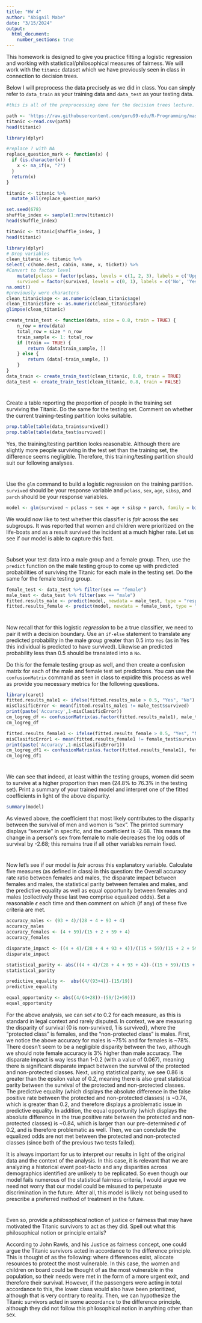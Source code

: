 ---
title: "HW 4"
author: "Abigail Mabe"
date: "3/15/2024"
output: 
  html_document:
    number_sections: true
---

This homework is designed to give you practice fitting a logistic regression and working with statistical/philosophical measures of fairness.  We will work with the `titanic` dataset which we have previously seen in class in connection to decision trees.  

Below I will preprocess the data precisely as we did in class.  You can simply refer to `data_train` as your training data and `data_test` as your testing data.  

```{r}

#this is all of the preprocessing done for the decision trees lecture.  

path <- 'https://raw.githubusercontent.com/guru99-edu/R-Programming/master/titanic_data.csv'
titanic <-read.csv(path)
head(titanic)

library(dplyr)

#replace ? with NA
replace_question_mark <- function(x) {
  if (is.character(x)) {
    x <- na_if(x, "?")
  }
  return(x)
}

titanic <- titanic %>%
  mutate_all(replace_question_mark)

set.seed(678)
shuffle_index <- sample(1:nrow(titanic))
head(shuffle_index)

titanic <- titanic[shuffle_index, ]
head(titanic)

library(dplyr)
# Drop variables
clean_titanic <- titanic %>%
select(-c(home.dest, cabin, name, x, ticket)) %>% 
#Convert to factor level
    mutate(pclass = factor(pclass, levels = c(1, 2, 3), labels = c('Upper', 'Middle', 'Lower')),
    survived = factor(survived, levels = c(0, 1), labels = c('No', 'Yes'))) %>%
na.omit()
#previously were characters
clean_titanic$age <- as.numeric(clean_titanic$age)
clean_titanic$fare <- as.numeric(clean_titanic$fare)
glimpse(clean_titanic)

create_train_test <- function(data, size = 0.8, train = TRUE) {
    n_row = nrow(data)
    total_row = size * n_row
    train_sample <- 1: total_row
    if (train == TRUE) {
        return (data[train_sample, ])
    } else {
        return (data[-train_sample, ])
    }
}
data_train <- create_train_test(clean_titanic, 0.8, train = TRUE)
data_test <- create_train_test(clean_titanic, 0.8, train = FALSE)

```

#
Create a table reporting the proportion of people in the training set surviving the Titanic.  Do the same for the testing set.  Comment on whether the current training-testing partition looks suitable.  

```{r}
prop.table(table(data_train$survived))
prop.table(table(data_test$survived))
```

Yes, the training/testing partition looks reasonable. Although there are slightly more people surviving in the test set than the training set, the difference seems negligible. Therefore, this training/testing partition should suit our following analyses.

#
Use the `glm` command to build a logistic regression on the training partition.  `survived` should be your response variable and `pclass`, `sex`, `age`, `sibsp`, and `parch` should be your response variables.  

```{r}
model <- glm(survived ~ pclass + sex + age + sibsp + parch, family = binomial(link = "logit"), data = data_train)
```

We would now like to test whether this classifier is *fair* across the sex subgroups.  It was reported that women and children were prioritized on the life-boats and as a result survived the incident at a much higher rate.  Let us see if our model is able to capture this fact.  

#

Subset your test data into a male group and a female group.  Then, use the `predict` function on the male testing group to come up with predicted probabilities of surviving the Titanic for each male in the testing set.  Do the same for the female testing group.  

```{r}
female_test <- data_test %>% filter(sex == "female") 
male_test <- data_test %>% filter(sex == "male")
fitted.results_male <- predict(model, newdata = male_test, type = "response")
fitted.results_female <- predict(model, newdata = female_test, type = "response")
```

# 

Now recall that for this logistic *regression* to be a true classifier, we need to pair it with a decision boundary.  Use an `if-else` statement to translate any predicted probability in the male group greater than $0.5$ into `Yes` (as in Yes this individual is predicted to have survived).  Likewise an predicted probability less than $0.5$ should be translated into a `No`.  

Do this for the female testing group as well, and then create a confusion matrix for each of the male and female test set predictions.  You can use the `confusionMatrix` command as seen in class to expidite this process as well as provide you necessary metrics for the following questions.  

```{r}
library(caret)
fitted.results_male1 <- ifelse(fitted.results_male > 0.5, "Yes", "No") 
misClasificError <- mean(fitted.results_male1 != male_test$survived)
print(paste('Accuracy',1-misClasificError))
cm_logreg_df <- confusionMatrix(as.factor(fitted.results_male1), male_test$survived, positive = "Yes")
cm_logreg_df

fitted.results_female1 <- ifelse(fitted.results_female > 0.5, "Yes", "No") 
misClasificError1 <- mean(fitted.results_female1 != female_test$survived)
print(paste('Accuracy',1-misClasificError1))
cm_logreg_df1 <- confusionMatrix(as.factor(fitted.results_female1), female_test$survived, positive = "Yes")
cm_logreg_df1
```

#
We can see that indeed, at least within the testing groups, women did seem to survive at a higher proportion than men (24.8\% to 76.3\% in the testing set).  Print a summary of your trained model and interpret one of the fitted coefficients in light of the above disparity.  

```{r}
summary(model)
```

As viewed above, the coefficient that most likely contributes to the disparity between the survival of men and women is "sex". The printed summary displays "sexmale" in specific, and the coefficient is -2.68. This means the change in a person's sex from female to male decreases the log odds of survival by -2.68; this remains true if all other variables remain fixed.

#

Now let's see if our model is *fair* across this explanatory variable.  Calculate five measures (as defined in class) in this question: the Overall accuracy rate ratio between females and males, the disparate impact between females and males, the statistical parity between females and males, and the predictive equality as well as equal opportunity between females and males (collectively these last two comprise equalized odds).  Set a reasonable $\epsilon$ each time and then comment on which (if any) of these five criteria are met.  


```{r}
accuracy_males <- (93 + 4)/(28 + 4 + 93 + 4)
accuracy_males
accuracy_females <- (4 + 59)/(15 + 2 + 59 + 4)
accuracy_females

disparate_impact <- ((4 + 4)/(28 + 4 + 93 + 4))/((15 + 59)/(15 + 2 + 59 + 4))
disparate_impact

statistical_parity <- abs(((4 + 4)/(28 + 4 + 93 + 4))-((15 + 59)/(15 + 2 + 59 + 4)))
statistical_parity

predictive_equality <-  abs((4/(93+4))-(15/19))
predictive_equality 

equal_opportunity <- abs((4/(4+28))-(59/(2+59)))
equal_opportunity
```

For the above analysis, we can set $\epsilon$ to 0.2 for each measure, as this is standard in legal context and rarely disputed. In context, we are measuring the disparity of survival {0 is non-survived, 1 is survived}, where the "protected class" is females, and the "non-protected class" is males. First, we notice the above accuracy for males is ~75% and for females is ~78%. There doesn't seem to be a negligible disparity between the two, although we should note female accuracy is 3% higher than male accuracy. The disparate impact is way less than 1-0.2 (with a value of 0.067), meaning there is significant disparate impact between the survival of the protected and non-protected classes. Next, using statistical parity, we see 0.86 is greater than the epsilon value of 0.2, meaning there is also great statistical parity between the survival of the protected and non-protected classes. The predictive equality (which displays the absolute difference in the false positive rate between the protected and non-protected classes) is ~0.74, which is greater than 0.2, and therefore displays a problematic issue in predictive equality. In addition, the equal opportunity (which displays the absolute difference in the true positive rate between the protected and non-protected classes) is ~0.84, which is larger than our pre-determined $\epsilon$ of 0.2, and is therefore problematic as well. Then, we can conclude the equalized odds are not met between the protected and non-protected classes (since both of the previous two tests failed).

It is always important for us to interpret our results in light of the original data and the context of the analysis.  In this case, it is relevant that we are analyzing a historical event post-facto and any disparities across demographics identified are unlikely to be replicated.  So even though our model fails numerous of the statistical fairness criteria, I would argue we need not worry that our model could be misused to perpetuate discrimination in the future.  After all, this model is likely not being used to prescribe a preferred method of treatment in the future.  

#

Even so, provide a *philosophical* notion of justice or fairness that may have motivated the Titanic survivors to act as they did. Spell out what this philosophical notion or principle entails?

According to John Rawls, and his Justice as fairness concept, one could argue the Titanic survivors acted in accordance to the difference principle. This is thought of as the following: where differences exist, allocate resources to protect the most vulnerable. In this case, the women and children on board could be thought of as the most vulnerable in the population, so their needs were met in the form of a more urgent exit, and therefore their survival. However, if the passengers were acting in total accordance to this, the lower class would also have been prioritized, although that is very contrary to reality. Then, we can hypothesize the Titanic survivors acted in some accordance to the difference principle, although they did not follow this philosophical notion in anything other than sex. 
